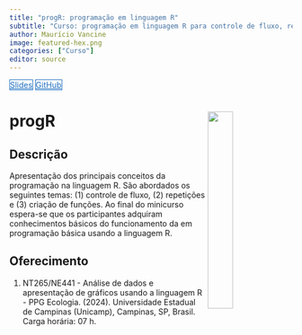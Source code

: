 ```yaml
---
title: "progR: programação em linguagem R"
subtitle: "Curso: programação em linguagem R para controle de fluxo, repetições e funções."
author: Maurício Vancine
image: featured-hex.png
categories: ["Curso"]
editor: source
---
```


<div class="mt-4 d-flex flex-row flex-wrap gap-1 justify-content-left justify-content-sm-start" role="group" aria-label="Links">
  <a href="https://mauriciovancine.github.io/workshop-r-programming/01_slides/slides" class="btn btn-custom text-capitalize" target="_blank"><i class="fas fa-images me-1"></i>Slides</a>
  <a href="https://github.com/mauriciovancine/workshop-r-programming" class="btn btn-custom text-capitalize" target="_blank"><i class="fab fa-github me-1"></i>GitHub</a>
</div>

<style>
  .btn-custom {
    background-color: white;
    border: 1px solid #1c6cbe; /* Borda azul */
    color: #1c6cbe; /* Texto azul */
    transition: background-color 0.3s, color 0.3s;
  }
  .btn-custom:hover {
    background-color: #1c6cbe; /* Cor de fundo azul ao passar o mouse */
    color: white; /* Texto branco */
  }
</style>

# **progR** <img src="featured-hex.png" align="right" width="30%" min-width="120px"/>

## Descrição

Apresentação dos principais conceitos da programação na linguagem R. São abordados os seguintes temas: (1) controle de fluxo, (2) repetições e (3) criação de funções. Ao final do minicurso espera-se que os participantes adquiram conhecimentos básicos do funcionamento da em programação básica usando a linguagem R.

## Oferecimento

1. NT265/NE441 - Análise de dados e apresentação de gráficos usando a linguagem R - PPG Ecologia. (2024). Universidade Estadual de Campinas (Unicamp), Campinas, SP, Brasil. Carga horária: 07 h.
